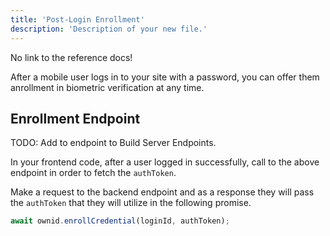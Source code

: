 ```yaml
---
title: 'Post-Login Enrollment'
description: 'Description of your new file.'
---
```


No link to the reference docs!

After a mobile user logs in to your site with a password, you can offer them anrollment in biometric verification at any time.


## Enrollment Endpoint

TODO: Add to endpoint to Build Server Endpoints.

In your frontend code, after a user logged in successfully, call to the above endpoint in order to fetch the `authToken`.

Make a request to the backend endpoint and as a response they will pass the `authToken` that they will utilize in the following promise.

```Javascript
await ownid.enrollCredential(loginId, authToken);
```
<NextStepsSnippet/>


